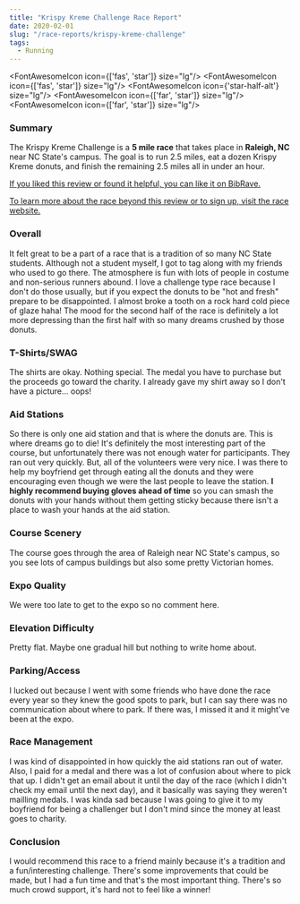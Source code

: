 ```yaml
---
title: "Krispy Kreme Challenge Race Report"
date: 2020-02-01
slug: "/race-reports/krispy-kreme-challenge"
tags:
  - Running
---
```



<FontAwesomeIcon icon={['fas', 'star']} size="lg"/>
<FontAwesomeIcon icon={['fas', 'star']} size="lg"/>
<FontAwesomeIcon icon={'star-half-alt'} size="lg"/>
<FontAwesomeIcon icon={['far', 'star']} size="lg"/>
<FontAwesomeIcon icon={['far', 'star']} size="lg"/>

### Summary
The Krispy Kreme Challenge is a **5 mile race** that takes place in **Raleigh, NC** near NC State's campus. 
The goal is to run 2.5 miles, eat a dozen Krispy Kreme donuts, and finish the remaining 2.5 miles all in under an hour.

[If you liked this review or found it helpful, you can like it on BibRave.](https://www.bibrave.com/races/krispy-kreme-challenge-reviews/13994)

[To learn more about the race beyond this review or to sign up, visit the race website.](http://krispykremechallenge.com/)

### Overall
It felt great to be a part of a race that is a tradition of so many NC State students. Although not a student myself, I got to tag along with my friends who used to go there. The atmosphere is fun with lots of people in costume and non-serious runners abound. I love a challenge type race because I don't do those usually, but if you expect the donuts to be "hot and fresh" prepare to be disappointed. I almost broke a tooth on a rock hard cold piece of glaze haha! The mood for the second half of the race is definitely a lot more depressing than the first half with so many dreams crushed by those donuts.

### T-Shirts/SWAG
The shirts are okay. Nothing special. The medal you have to purchase but the proceeds go toward the charity. I already gave my shirt away so I don't have a picture... oops!

### Aid Stations
So there is only one aid station and that is where the donuts are. This is where dreams go to die! It's definitely the most interesting part of the course, but unfortunately there was not enough water for participants. They ran out very quickly. But, all of the volunteers were very nice. I was there to help my boyfriend get through eating all the donuts and they were encouraging even though we were the last people to leave the station.
**I highly recommend buying gloves ahead of time** so you can smash the donuts with your hands without them getting sticky because there isn't a place to wash your hands at the aid station.

### Course Scenery
The course goes through the area of Raleigh near NC State's campus, so you see lots of campus buildings but also some pretty Victorian homes.

### Expo Quality
We were too late to get to the expo so no comment here.

### Elevation Difficulty
Pretty flat. Maybe one gradual hill but nothing to write home about.

### Parking/Access
I lucked out because I went with some friends who have done the race every year so they knew the good spots to park, but I can say there was no communication about where to park. If there was, I missed it and it might've been at the expo.

### Race Management
I was kind of disappointed in how quickly the aid stations ran out of water. Also, I paid for a medal and there was a lot of confusion about where to pick that up. I didn't get an email about it until the day of the race (which I didn't check my email until the next day), and it basically was saying they weren't mailling medals. I was kinda sad because I was going to give it to my boyfriend for being a challenger but I don't mind since the money at least goes to charity.

### Conclusion
I would recommend this race to a friend mainly because it's a tradition and a fun/interesting challenge. There's some improvements that could be made, but I had a fun time and that's the most important thing. There's so much crowd support, it's hard not to feel like a winner!

